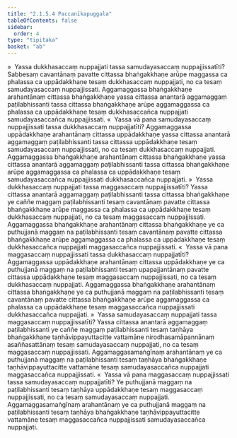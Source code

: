 ```yaml
---
title: "2.1.5.4 Paccanīkapuggala"
tableOfContents: false
sidebar:
  order: 4
type: "tipitaka"
basket: "ab"
---
```



<DynamicBreadcrumb />

<Division number="73">

<Paragraph number="419">
»  Yassa dukkhasaccaṃ nuppajjati tassa samudayasaccaṃ nuppajjissatīti?
</Paragraph>

<Paragraph number="420">
Sabbesaṃ cavantānaṃ pavatte cittassa bhaṅgakkhaṇe arūpe maggassa ca phalassa ca uppādakkhaṇe tesaṃ dukkhasaccaṃ nuppajjati, no ca tesaṃ samudayasaccaṃ nuppajjissati. Aggamaggassa bhaṅgakkhaṇe arahantānaṃ cittassa bhaṅgakkhaṇe yassa cittassa anantarā aggamaggaṃ paṭilabhissanti tassa cittassa bhaṅgakkhaṇe arūpe aggamaggassa ca phalassa ca uppādakkhaṇe tesaṃ dukkhasaccañca nuppajjati samudayasaccañca nuppajjissati.
</Paragraph>

<Paragraph number="421">
«  Yassa vā pana samudayasaccaṃ nuppajjissati tassa dukkhasaccaṃ nuppajjatīti?
</Paragraph>

<Paragraph number="422">
Aggamaggassa uppādakkhaṇe arahantānaṃ cittassa uppādakkhaṇe yassa cittassa anantarā aggamaggaṃ paṭilabhissanti tassa cittassa uppādakkhaṇe tesaṃ samudayasaccaṃ nuppajjissati, no ca tesaṃ dukkhasaccaṃ nuppajjati. Aggamaggassa bhaṅgakkhaṇe arahantānaṃ cittassa bhaṅgakkhaṇe yassa cittassa anantarā aggamaggaṃ paṭilabhissanti tassa cittassa bhaṅgakkhaṇe arūpe aggamaggassa ca phalassa ca uppādakkhaṇe tesaṃ samudayasaccañca nuppajjissati dukkhasaccañca nuppajjati.
</Paragraph>

<Paragraph number="423">
»  Yassa dukkhasaccaṃ nuppajjati tassa maggasaccaṃ nuppajjissatīti?
</Paragraph>

<Paragraph number="424">
Yassa cittassa anantarā aggamaggaṃ paṭilabhissanti tassa cittassa bhaṅgakkhaṇe ye caññe maggaṃ paṭilabhissanti tesaṃ cavantānaṃ pavatte cittassa bhaṅgakkhaṇe arūpe maggassa ca phalassa ca uppādakkhaṇe tesaṃ dukkhasaccaṃ nuppajjati, no ca tesaṃ maggasaccaṃ nuppajjissati. Aggamaggassa bhaṅgakkhaṇe arahantānaṃ cittassa bhaṅgakkhaṇe ye ca puthujjanā maggaṃ na paṭilabhissanti tesaṃ cavantānaṃ pavatte cittassa bhaṅgakkhaṇe arūpe aggamaggassa ca phalassa ca uppādakkhaṇe tesaṃ dukkhasaccañca nuppajjati maggasaccañca nuppajjissati.
</Paragraph>

<Paragraph number="425">
«  Yassa vā pana maggasaccaṃ nuppajjissati tassa dukkhasaccaṃ nuppajjatīti?
</Paragraph>

<Paragraph number="426">
Aggamaggassa uppādakkhaṇe arahantānaṃ cittassa uppādakkhaṇe ye ca puthujjanā maggaṃ na paṭilabhissanti tesaṃ upapajjantānaṃ pavatte cittassa uppādakkhaṇe tesaṃ maggasaccaṃ nuppajjissati, no ca tesaṃ dukkhasaccaṃ nuppajjati. Aggamaggassa bhaṅgakkhaṇe arahantānaṃ cittassa bhaṅgakkhaṇe ye ca puthujjanā maggaṃ na paṭilabhissanti tesaṃ cavantānaṃ pavatte cittassa bhaṅgakkhaṇe arūpe aggamaggassa ca phalassa ca uppādakkhaṇe tesaṃ maggasaccañca nuppajjissati dukkhasaccañca nuppajjati.
</Paragraph>

</Division>
<Division number="74">

<Paragraph number="427">
»  Yassa samudayasaccaṃ nuppajjati tassa maggasaccaṃ nuppajjissatīti?
</Paragraph>

<Paragraph number="428">
Yassa cittassa anantarā aggamaggaṃ paṭilabhissanti ye caññe maggaṃ paṭilabhissanti tesaṃ taṇhāya bhaṅgakkhaṇe taṇhāvippayuttacitte vattamāne nirodhasamāpannānaṃ asaññasattānaṃ tesaṃ samudayasaccaṃ nuppajjati, no ca tesaṃ maggasaccaṃ nuppajjissati. Aggamaggasamaṅgīnaṃ arahantānaṃ ye ca puthujjanā maggaṃ na paṭilabhissanti tesaṃ taṇhāya bhaṅgakkhaṇe taṇhāvippayuttacitte vattamāne tesaṃ samudayasaccañca nuppajjati maggasaccañca nuppajjissati.
</Paragraph>

<Paragraph number="429">
«  Yassa vā pana maggasaccaṃ nuppajjissati tassa samudayasaccaṃ nuppajjatīti?
</Paragraph>

<Paragraph number="430">
Ye puthujjanā maggaṃ na paṭilabhissanti tesaṃ taṇhāya uppādakkhaṇe tesaṃ maggasaccaṃ nuppajjissati, no ca tesaṃ samudayasaccaṃ nuppajjati. Aggamaggasamaṅgīnaṃ arahantānaṃ ye ca puthujjanā maggaṃ na paṭilabhissanti tesaṃ taṇhāya bhaṅgakkhaṇe taṇhāvippayuttacitte vattamāne tesaṃ maggasaccañca nuppajjissati samudayasaccañca nuppajjati.
</Paragraph>
</Division>